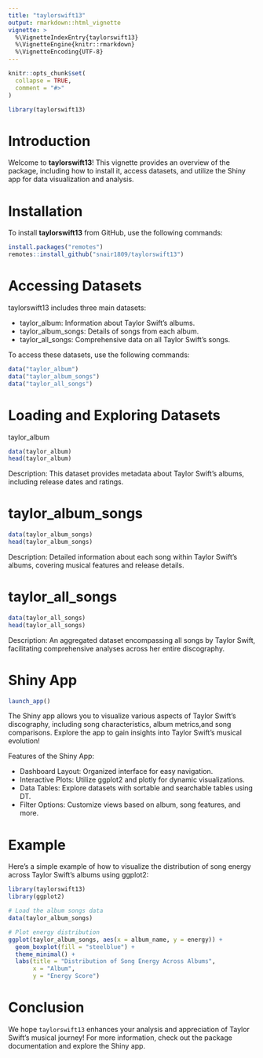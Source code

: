 ```yaml
---
title: "taylorswift13"
output: rmarkdown::html_vignette
vignette: >
  %\VignetteIndexEntry{taylorswift13}
  %\VignetteEngine{knitr::rmarkdown}
  %\VignetteEncoding{UTF-8}
---
```


```r
knitr::opts_chunk$set(
  collapse = TRUE,
  comment = "#>"
)
```

```r
library(taylorswift13)
```


# Introduction

Welcome to **taylorswift13**! This vignette provides an overview of the package, including how to install it, access datasets, and utilize the Shiny app for data visualization and analysis.

# Installation

To install **taylorswift13** from GitHub, use the following commands:

```R
install.packages("remotes")
remotes::install_github("snair1809/taylorswift13")
```

# Accessing Datasets

taylorswift13 includes three main datasets:

- taylor_album: Information about Taylor Swift's albums.
- taylor_album_songs: Details of songs from each album.
- taylor_all_songs: Comprehensive data on all Taylor Swift's songs.

To access these datasets, use the following commands:

```R
data("taylor_album")
data("taylor_album_songs")
data("taylor_all_songs")
```

# Loading and Exploring Datasets

taylor_album
```R
data(taylor_album)
head(taylor_album)
```
Description: This dataset provides metadata about Taylor Swift's albums, including release dates and ratings.

# taylor_album_songs
```R
data(taylor_album_songs)
head(taylor_album_songs)
```

Description: Detailed information about each song within Taylor Swift's albums, covering musical features and release details.


# taylor_all_songs
```R
data(taylor_all_songs)
head(taylor_all_songs)
```

Description: An aggregated dataset encompassing all songs by Taylor Swift, facilitating comprehensive analyses across her entire discography.

# Shiny App

```R
launch_app()
```

The Shiny app allows you to visualize various aspects of Taylor Swift's discography, including song characteristics, album metrics,and song comparisons. Explore the app to gain insights into Taylor Swift's musical evolution!

Features of the Shiny App:

- Dashboard Layout: Organized interface for easy navigation.
- Interactive Plots: Utilize ggplot2 and plotly for dynamic visualizations.
- Data Tables: Explore datasets with sortable and searchable tables using DT.
- Filter Options: Customize views based on album, song features, and more.

# Example

Here's a simple example of how to visualize the distribution of song energy across Taylor Swift's albums using ggplot2:

```R
library(taylorswift13)
library(ggplot2)

# Load the album songs data
data(taylor_album_songs)

# Plot energy distribution
ggplot(taylor_album_songs, aes(x = album_name, y = energy)) +
  geom_boxplot(fill = "steelblue") +
  theme_minimal() +
  labs(title = "Distribution of Song Energy Across Albums",
       x = "Album",
       y = "Energy Score")

```

# Conclusion

We hope `taylorswift13` enhances your analysis and appreciation of Taylor Swift's musical journey! For more information, check out the package documentation and explore the Shiny app.

